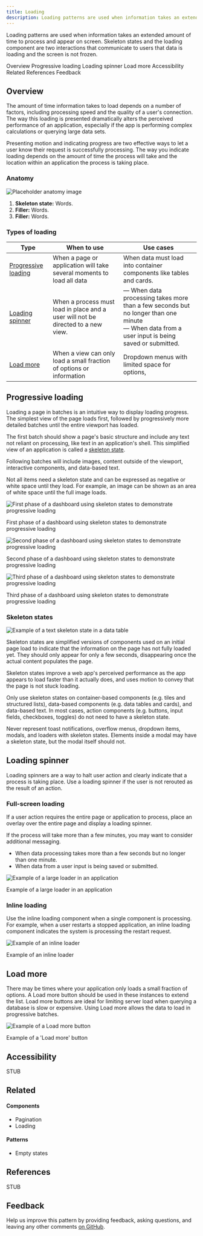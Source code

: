 ```yaml
---
title: Loading
description: Loading patterns are used when information takes an extended amount of time to process and appear on screen.
---
```


<PageDescription>

Loading patterns are used when information takes an extended amount of time to process and appear on screen. Skeleton states and the loading component are two interactions that communicate to users that data is loading and the screen is not frozen.

</PageDescription>

<AnchorLinks>

<AnchorLink>Overview</AnchorLink>
<AnchorLink>Progressive loading</AnchorLink>
<AnchorLink>Loading spinner</AnchorLink>
<AnchorLink>Load more</AnchorLink>
<AnchorLink>Accessibility</AnchorLink>
<AnchorLink>Related</AnchorLink>
<AnchorLink>References</AnchorLink>
<AnchorLink>Feedback</AnchorLink>

</AnchorLinks>

## Overview

The amount of time information takes to load depends on a number of factors, including processing speed and the quality of a user's connection. The way this loading is presented dramatically alters the perceived performance of an application, especially if the app is performing complex calculations or querying large data sets.

Presenting motion and indicating progress are two effective ways to let a user know their request is successfully processing. The way you indicate loading depends on the amount of time the process will take and the location within an application the process is taking place.

### Anatomy

<Row>
<Column colLg={8}>

![Placeholder anatomy image](images/placeholder_guidance.png)

</Column>
</Row>

1. **Skeleton state:** Words.
1. **Filler:** Words.
1. **Filler:** Words.

### Types of loading

| Type                                        | When to use                                                                      | Use cases                                                                                                                                           |
| ------------------------------------------- | -------------------------------------------------------------------------------- | --------------------------------------------------------------------------------------------------------------------------------------------------- |
| [Progressive loading](#progressive-loading) | When a page or application will take several moments to load all data            | When data must load into container components like tables and cards.                                                                                |
| [Loading spinner](#loading-spinner)         | When a process must load in place and a user will not be directed to a new view. | — When data processing takes more than a few seconds but no longer than one minute <br />— When data from a user input is being saved or submitted. |
| [Load more](#load-more)                     | When a view can only load a small fraction of options or information             | Dropdown menus with limited space for options,                                                                                                      |

## Progressive loading

Loading a page in batches is an intuitive way to display loading progress. The simplest view of the page loads first, followed by progressively more detailed batches until the entire viewport has loaded.

The first batch should show a page's basic structure and include any text not reliant on processing, like text in an application's shell. This simplified view of an application is called a [skeleton state](#skeleton-states).

Following batches will include images, content outside of the viewport, interactive components, and data-based text.

Not all items need a skeleton state and can be expressed as negative or white space until they load. For example, an image can be shown as an area of white space until the full image loads.

![First phase of a dashboard using skeleton states to demonstrate progressive loading](/images/prog-loading-1.png)

<Caption>
  First phase of a dashboard using skeleton states to demonstrate progressive
  loading
</Caption>

![Second phase of a dashboard using skeleton states to demonstrate progressive loading](/images/prog-loading-2.png)

<Caption>
  Second phase of a dashboard using skeleton states to demonstrate progressive
  loading
</Caption>

![Third phase of a dashboard using skeleton states to demonstrate progressive loading](/images/prog-loading-3.png)

<Caption>
  Third phase of a dashboard using skeleton states to demonstrate progressive
  loading
</Caption>

### Skeleton states

<Row>
<Column colLg={8}>

![Example of a text skeleton state in a data table](images/skeleton.png)

</Column>
</Row>

Skeleton states are simplified versions of components used on an initial page load to indicate that the information on the page has not fully loaded yet. They should only appear for only a few seconds, disappearing once the actual content populates the page.

Skeleton states improve a web app's perceived performance as the app appears to load faster than it actually does, and uses motion to convey that the page is not stuck loading.

Only use skeleton states on container-based components (e.g. tiles and structured lists), data-based components (e.g. data tables and cards), and data-based text. In most cases, action components (e.g. buttons, input fields, checkboxes, toggles) do not need to have a skeleton state.

Never represent toast notifications, overflow menus, dropdown items, modals, and loaders with skeleton states. Elements inside a modal may have a skeleton state, but the modal itself should not.

## Loading spinner

Loading spinners are a way to halt user action and clearly indicate that a process is taking place. Use a loading spinner if the user is not rerouted as the result of an action.

### Full-screen loading

If a user action requires the entire page or application to process, place an overlay over the entire page and display a loading spinner.

If the process will take more than a few minutes, you may want to consider additional messaging.

- When data processing takes more than a few seconds but no longer than one minute.
- When data from a user input is being saved or submitted.

![Example of a large loader in an application](/images/larger-loader.png)

<Caption>Example of a large loader in an application</Caption>

### Inline loading

Use the inline loading component when a single component is processing. For example, when a user restarts a stopped application, an inline loading component indicates the system is processing the restart request.

<Row>
<Column colLg={8}>

![Example of an inline loader](/images/inline-loading-animated.gif)

<Caption>Example of an inline loader</Caption>

</Column>
</Row>

## Load more

There may be times where your application only loads a small fraction of options. A Load more button should be used in these instances to extend the list. Load more buttons are ideal for limiting server load when querying a database is slow or expensive. Using Load more allows the data to load in progressive batches.

<Row>
<Column colLg={8}>

![Example of a **Load more** button](/images/load-more.png)

<Caption>Example of a 'Load more' button</Caption>

</Column>
</Row>

## Accessibility

STUB

## Related

#### Components

- Pagination
- Loading

#### Patterns

- Empty states

## References

STUB

## Feedback

Help us improve this pattern by providing feedback, asking questions, and leaving any other comments [on GitHub](https://github.com/carbon-design-system/carbon-website/issues/new?assignees=&labels=feedback&template=feedback.md).
